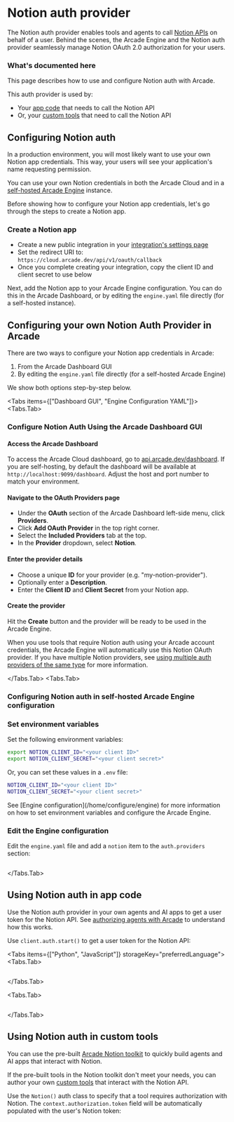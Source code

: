 
# Notion auth provider

The Notion auth provider enables tools and agents to call [Notion APIs](https://developers.notion.com/reference/intro) on behalf of a user. Behind the scenes, the Arcade Engine and the Notion auth provider seamlessly manage Notion OAuth 2.0 authorization for your users.

### What's documented here

This page describes how to use and configure Notion auth with Arcade.

This auth provider is used by:

- Your [app code](#using-notion-auth-in-app-code) that needs to call the Notion API
- Or, your [custom tools](#using-notion-auth-in-custom-tools) that need to call the Notion API

## Configuring Notion auth

In a production environment, you will most likely want to use your own Notion app credentials. This way, your users will see your application's name requesting permission.

You can use your own Notion credentials in both the Arcade Cloud and in a [self-hosted Arcade Engine](/home/install/local) instance.

Before showing how to configure your Notion app credentials, let's go through the steps to create a Notion app.

### Create a Notion app

- Create a new public integration in your [integration's settings page](https://www.notion.so/profile/integrations)
- Set the redirect URI to: `https://cloud.arcade.dev/api/v1/oauth/callback`
- Once you complete creating your integration, copy the client ID and client secret to use below

Next, add the Notion app to your Arcade Engine configuration. You can do this in the Arcade Dashboard, or by editing the `engine.yaml` file directly (for a self-hosted instance).

## Configuring your own Notion Auth Provider in Arcade

There are two ways to configure your Notion app credentials in Arcade:

1. From the Arcade Dashboard GUI
2. By editing the `engine.yaml` file directly (for a self-hosted Arcade Engine)

We show both options step-by-step below.

<Tabs items={["Dashboard GUI", "Engine Configuration YAML"]}>
<Tabs.Tab>

### Configure Notion Auth Using the Arcade Dashboard GUI

<Steps>

#### Access the Arcade Dashboard

To access the Arcade Cloud dashboard, go to [api.arcade.dev/dashboard](https://api.arcade.dev/dashboard). If you are self-hosting, by default the dashboard will be available at `http://localhost:9099/dashboard`. Adjust the host and port number to match your environment.

#### Navigate to the OAuth Providers page

- Under the **OAuth** section of the Arcade Dashboard left-side menu, click **Providers**.
- Click **Add OAuth Provider** in the top right corner.
- Select the **Included Providers** tab at the top.
- In the **Provider** dropdown, select **Notion**.

#### Enter the provider details

- Choose a unique **ID** for your provider (e.g. "my-notion-provider").
- Optionally enter a **Description**.
- Enter the **Client ID** and **Client Secret** from your Notion app.

#### Create the provider

Hit the **Create** button and the provider will be ready to be used in the Arcade Engine.

</Steps>

When you use tools that require Notion auth using your Arcade account credentials, the Arcade Engine will automatically use this Notion OAuth provider. If you have multiple Notion providers, see [using multiple auth providers of the same type](/home/auth-providers#using-multiple-providers-of-the-same-type) for more information.

</Tabs.Tab>
<Tabs.Tab>

### Configuring Notion auth in self-hosted Arcade Engine configuration

<Steps>

### Set environment variables

Set the following environment variables:

```bash
export NOTION_CLIENT_ID="<your client ID>"
export NOTION_CLIENT_SECRET="<your client secret>"
```

Or, you can set these values in a `.env` file:

```bash
NOTION_CLIENT_ID="<your client ID>"
NOTION_CLIENT_SECRET="<your client secret>"
```

<Tip>
  See [Engine configuration](/home/configure/engine) for more information on how
  to set environment variables and configure the Arcade Engine.
</Tip>

### Edit the Engine configuration

Edit the `engine.yaml` file and add a `notion` item to the `auth.providers` section:

```yaml file=<rootDir>/examples/code/integrations/notion/config_provider.engine.yaml {3-9}

```

</Steps>

</Tabs.Tab>
</Tabs>

## Using Notion auth in app code

Use the Notion auth provider in your own agents and AI apps to get a user token for the Notion API. See [authorizing agents with Arcade](/home/auth/how-arcade-helps) to understand how this works.

Use `client.auth.start()` to get a user token for the Notion API:

<Tabs items={["Python", "JavaScript"]} storageKey="preferredLanguage">
<Tabs.Tab>

```python file=<rootDir>/examples/code/integrations/notion/custom_auth.py {8-11}

```

</Tabs.Tab>

<Tabs.Tab>

```javascript file=<rootDir>/examples/code/integrations/notion/custom_auth.js {8}

```

</Tabs.Tab>

</Tabs>

## Using Notion auth in custom tools

You can use the pre-built [Arcade Notion toolkit](/toolkits/development/github/github) to quickly build agents and AI apps that interact with Notion.

If the pre-built tools in the Notion toolkit don't meet your needs, you can author your own [custom tools](/home/build-tools/create-a-toolkit) that interact with the Notion API.

Use the `Notion()` auth class to specify that a tool requires authorization with Notion. The `context.authorization.token` field will be automatically populated with the user's Notion token:

```python file=<rootDir>/examples/code/integrations/notion/custom_tool.py {8,18}

```
